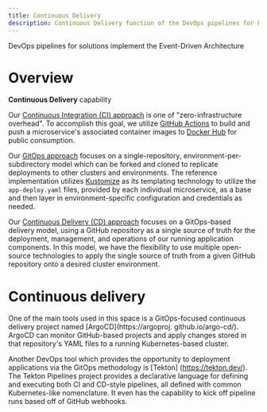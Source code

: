 ```yaml
---
title: Continuous Delivery
description: Continuous Delivery function of the DevOps pipelines for Event-Driven  Architecture.
---
```


<PageDescription>
DevOps pipelines for solutions  implement the Event-Driven Architecture
</PageDescription>

# Overview

<strong>Continuous Delivery</strong> capability

Our [Continuous Integration (CI) approach](#) is one of "zero-infrastructure 
overhead". To accomplish this goal, we utilize [GitHub Actions](https://github.com/features/actions) to build and push a 
microservice's associated container images to [Docker Hub](https://hub.docker.com/u/freightnetwork) for public consumption. 


Our [GitOps approach](/infrastructure/devops-gitops) focuses on a single-repository, environment-per-subdirectory model which 
can be forked and cloned to replicate deployments to other clusters and environments. The reference implementation utilizes 
[Kustomize](https://kustomize.io/) as its templating technology to utilize the `app-deploy.yaml` files, provided by each 
individual microservice, as a base and then layer in environment-specific configuration and credentials as needed.

Our [Continuous Delivery (CD) approach](#continuous-delivery) focuses on a GitOps-based delivery 
model, using a GitHub repository as a single source of truth for the deployment, management, and operations of our running 
application components. In this model, we have the flexibility to use multiple open-source technologies to apply the single 
source of truth from a given GitHub repository onto a desired cluster environment.

# Continuous delivery

One of the main tools used in this space is a GitOps-focused continuous delivery project named [ArgoCD](https://argoproj.
github.io/argo-cd/). ArgoCD can monitor GitHub-based projects and apply changes stored in that repository's YAML 
files to a running Kubernetes-based cluster.

Another DevOps tool which provides the opportunity to deployment applications via the GitOps methodology is [Tekton]
(https://tekton.dev/). The Tekton Pipelines project provides a declarative language for defining and executing both CI and 
CD-style pipelines, all defined with common Kubernetes-like nomenclature. It even has the capability to kick off pipeline runs 
based off of GitHub webhooks.

